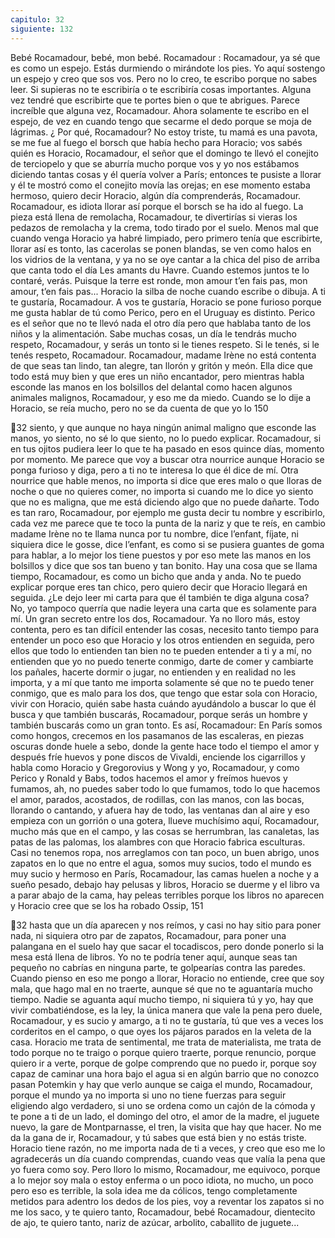 ```yaml
---
capitulo: 32
siguiente: 132
---
```


Bebé Rocamadour, bebé, mon bebé. Rocamadour :
Rocamadour, ya sé que es como un espejo. Estás durmiendo o mirándote los
pies. Yo aquí sostengo un espejo y creo que sos vos. Pero no lo creo, te escribo
porque no sabes leer. Si supieras no te escribiría o te escribiría cosas importantes.
Alguna vez tendré que escribirte que te portes bien o que te abrigues. Parece
increíble que alguna vez, Rocamadour. Ahora solamente te escribo en el espejo,
de vez en cuando tengo que secarme el dedo porque se moja de lágrimas. ¿ Por
qué, Rocamadour? No estoy triste, tu mamá es una pavota, se me fue al fuego el
borsch que había hecho para Horacio; vos sabés quién es Horacio, Rocamadour,
el señor que el domingo te llevó el conejito de terciopelo y que se aburría mucho
porque vos y yo nos estábamos diciendo tantas cosas y él quería volver a París;
entonces te pusiste a llorar y él te mostró como el conejito movía las orejas; en ese
momento estaba hermoso, quiero decir Horacio, algún día comprenderás,
Rocamadour.
Rocamadour, es idiota llorar así porque el borsch se ha ido al fuego. La pieza
está llena de remolacha, Rocamadour, te divertirías si vieras los pedazos de
remolacha y la crema, todo tirado por el suelo. Menos mal que cuando venga
Horacio ya habré limpiado, pero primero tenía que escribirte, llorar así es tonto,
las cacerolas se ponen blandas, se ven como halos en los vidrios de la ventana, y
ya no se oye cantar a la chica del piso de arriba que canta todo el día Les amants
du Havre. Cuando estemos juntos te lo contaré, verás. Puisque la terre est ronde,
mon amour t’en fais pas, mon amour, t’en fais pas... Horacio la silba de noche cuando
escribe o dibuja. A ti te gustaría, Rocamadour. A vos te gustaría, Horacio se pone
furioso porque me gusta hablar de tú como Perico, pero en el Uruguay es
distinto. Perico es el señor que no te llevó nada el otro día pero que hablaba tanto
de los niños y la alimentación. Sabe muchas cosas, un día le tendrás mucho
respeto, Rocamadour, y serás un tonto si le tienes respeto. Si le tenés, si le tenés
respeto, Rocamadour.
Rocamadour, madame Irène no está contenta de que seas tan lindo, tan alegre,
tan llorón y gritón y meón. Ella dice que todo está muy bien y que eres un niño
encantador, pero mientras habla esconde las manos en los bolsillos del delantal
como hacen algunos animales malignos, Rocamadour, y eso me da miedo.
Cuando se lo dije a Horacio, se reía mucho, pero no se da cuenta de que yo lo
150

32
siento, y que aunque no haya ningún animal maligno que esconde las manos, yo
siento, no sé lo que siento, no lo puedo explicar. Rocamadour, si en tus ojitos
pudiera leer lo que te ha pasado en esos quince días, momento por momento. Me
parece que voy a buscar otra nourrice aunque Horacio se ponga furioso y diga,
pero a ti no te interesa lo que él dice de mí. Otra nourrice que hable menos, no
importa si dice que eres malo o que lloras de noche o que no quieres comer, no
importa si cuando me lo dice yo siento que no es maligna, que me está diciendo
algo que no puede dañarte. Todo es tan raro, Rocamadour, por ejemplo me gusta
decir tu nombre y escribirlo, cada vez me parece que te toco la punta de la nariz
y que te reís, en cambio madame Irène no te llama nunca por tu nombre, dice
l’enfant, fíjate, ni siquiera dice le gosse, dice l’enfant, es como si se pusiera guantes
de goma para hablar, a lo mejor los tiene puestos y por eso mete las manos en los
bolsillos y dice que sos tan bueno y tan bonito.
Hay una cosa que se llama tiempo, Rocamadour, es como un bicho que anda y
anda. No te puedo explicar porque eres tan chico, pero quiero decir que Horacio
llegará en seguida. ¿Le dejo leer mi carta para que él también te diga alguna
cosa? No, yo tampoco querría que nadie leyera una carta que es solamente para
mí. Un gran secreto entre los dos, Rocamadour. Ya no lloro más, estoy contenta,
pero es tan difícil entender las cosas, necesito tanto tiempo para entender un
poco eso que Horacio y los otros entienden en seguida, pero ellos que todo lo
entienden tan bien no te pueden entender a ti y a mí, no entienden que yo no
puedo tenerte conmigo, darte de comer y cambiarte los pañales, hacerte dormir o
jugar, no entienden y en realidad no les importa, y a mí que tanto me importa
solamente sé que no te puedo tener conmigo, que es malo para los dos, que tengo
que estar sola con Horacio, vivir con Horacio, quién sabe hasta cuándo
ayudándolo a buscar lo que él busca y que también buscarás, Rocamadour,
porque serás un hombre y también buscarás como un gran tonto.
Es así, Rocamadour: En París somos como hongos, crecemos en los
pasamanos de las escaleras, en piezas oscuras donde huele a sebo, donde la gente
hace todo el tiempo el amor y después fríe huevos y pone discos de Vivaldi,
enciende los cigarrillos y habla como Horacio y Gregorovius y Wong y yo,
Rocamadour, y como Perico y Ronald y Babs, todos hacemos el amor y freímos
huevos y fumamos, ah, no puedes saber todo lo que fumamos, todo lo que
hacemos el amor, parados, acostados, de rodillas, con las manos, con las bocas,
llorando o cantando, y afuera hay de todo, las ventanas dan al aire y eso empieza
con un gorrión o una gotera, llueve muchísimo aquí, Rocamadour, mucho más
que en el campo, y las cosas se herrumbran, las canaletas, las patas de las
palomas, los alambres con que Horacio fabrica esculturas. Casi no tenemos ropa,
nos arreglamos con tan poco, un buen abrigo, unos zapatos en lo que no entre el
agua, somos muy sucios, todo el mundo es muy sucio y hermoso en París,
Rocamadour, las camas huelen a noche y a sueño pesado, debajo hay pelusas y
libros, Horacio se duerme y el libro va a parar abajo de la cama, hay peleas
terribles porque los libros no aparecen y Horacio cree que se los ha robado Ossip,
151

32
hasta que un día aparecen y nos reímos, y casi no hay sitio para poner nada, ni
siquiera otro par de zapatos, Rocamadour, para poner una palangana en el suelo
hay que sacar el tocadiscos, pero donde ponerlo si la mesa está llena de libros. Yo
no te podría tener aquí, aunque seas tan pequeño no cabrías en ninguna parte, te
golpearías contra las paredes. Cuando pienso en eso me pongo a llorar, Horacio
no entiende, cree que soy mala, que hago mal en no traerte, aunque sé que no te
aguantaría mucho tiempo. Nadie se aguanta aquí mucho tiempo, ni siquiera tú y
yo, hay que vivir combatiéndose, es la ley, la única manera que vale la pena pero
duele, Rocamadour, y es sucio y amargo, a ti no te gustaría, tú que ves a veces los
corderitos en el campo, o que oyes los pájaros parados en la veleta de la casa.
Horacio me trata de sentimental, me trata de materialista, me trata de todo
porque no te traigo o porque quiero traerte, porque renuncio, porque quiero ir a
verte, porque de golpe comprendo que no puedo ir, porque soy capaz de
caminar una hora bajo el agua si en algún barrio que no conozco pasan Potemkin
y hay que verlo aunque se caiga el mundo, Rocamadour, porque el mundo ya no
importa si uno no tiene fuerzas para seguir eligiendo algo verdadero, si uno se
ordena como un cajón de la cómoda y te pone a ti de un lado, el domingo del
otro, el amor de la madre, el juguete nuevo, la gare de Montparnasse, el tren, la
visita que hay que hacer. No me da la gana de ir, Rocamadour, y tú sabes que
está bien y no estás triste. Horacio tiene razón, no me importa nada de ti a veces,
y creo que eso me lo agradecerás un día cuando comprendas, cuando veas que
valía la pena que yo fuera como soy. Pero lloro lo mismo, Rocamadour, me
equivoco, porque a lo mejor soy mala o estoy enferma o un poco idiota, no
mucho, un poco pero eso es terrible, la sola idea me da cólicos, tengo
completamente metidos para adentro los dedos de los pies, voy a reventar los
zapatos si no me los saco, y te quiero tanto, Rocamadour, bebé Rocamadour,
dientecito de ajo, te quiero tanto, nariz de azúcar, arbolito, caballito de juguete...
